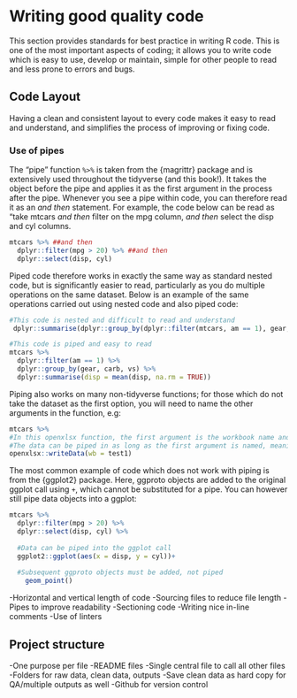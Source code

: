 # Writing good quality code {#best-practice}

This section provides standards for best practice in writing R code. This is one of the most important aspects of coding; it allows you to write code which is easy to use, develop or maintain, simple for other people to read and less prone to errors and bugs.


## Code Layout

Having a clean and consistent layout to every code makes it easy to read and understand, and simplifies the process of improving or fixing code.

### Use of pipes

The "pipe" function `%>%` is taken from the {magrittr} package and is extensively used throughout the tidyverse (and this book!). It takes the object before the pipe and applies it as the first argument in the process after the pipe. Whenever you see a pipe within code, you can therefore read it as an *and then* statement. For example, the code below can be read as "take mtcars *and then* filter on the mpg column, *and then* select the disp and cyl columns.

```r
mtcars %>% ##and then
  dplyr::filter(mpg > 20) %>% ##and then
  dplyr::select(disp, cyl)
```

Piped code therefore works in exactly the same way as standard nested code, but is significantly easier to read, particularly as you do multiple operations on the same dataset. Below is an example of the same operations carried out using nested code and also piped code:

```r
#This code is nested and difficult to read and understand
 dplyr::summarise(dplyr::group_by(dplyr::filter(mtcars, am == 1), gear, carb, vs), disp = mean(disp, na.rm = TRUE)) 

#This code is piped and easy to read
mtcars %>% 
  dplyr::filter(am == 1) %>% 
  dplyr::group_by(gear, carb, vs) %>%
  dplyr::summarise(disp = mean(disp, na.rm = TRUE)) 
```

Piping also works on many non-tidyverse functions; for those which do not take the dataset as the first option, you will need to name the other arguments in the function, e.g:

```r
mtcars %>% 
#In this openxlsx function, the first argument is the workbook name and the second is the data frame
#The data can be piped in as long as the first argument is named, meaning the piped data is passed to the second argument
openxlsx::writeData(wb = test1) 

```


The most common example of code which does not work with piping is from the {ggplot2} package. Here, ggproto objects are added to the original ggplot call using `+`, which cannot be substituted for a pipe. You can however still pipe data objects into a ggplot:

```r
mtcars %>%
  dplyr::filter(mpg > 20) %>%
  dplyr::select(disp, cyl) %>%
  
  #Data can be piped into the ggplot call
  ggplot2::ggplot(aes(x = disp, y = cyl))+
  
  #Subsequent ggproto objects must be added, not piped
    geom_point()
```



-Horizontal and vertical length of code
-Sourcing files to reduce file length
-Pipes to improve readability
-Sectioning code
-Writing nice in-line comments
-Use of linters

## Project structure

-One purpose per file
-README files
-Single central file to call all other files
-Folders for raw data, clean data, outputs
-Save clean data as hard copy for QA/multiple outputs as well
-Github for version control
